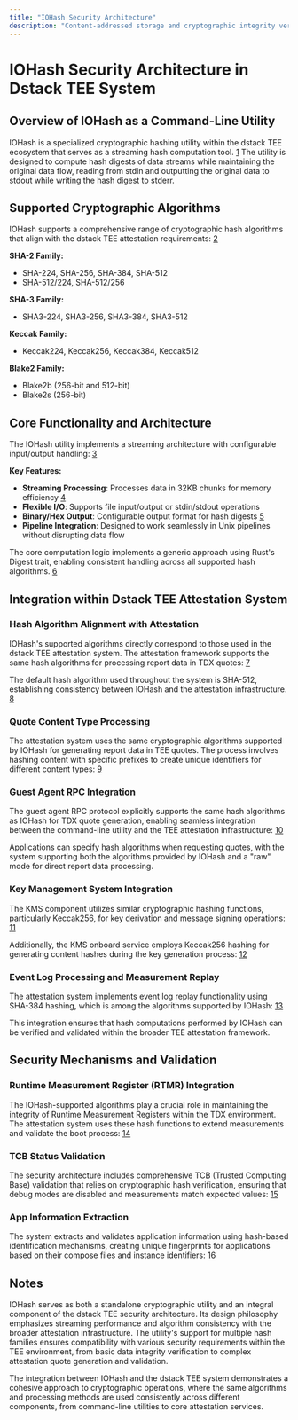 ```yaml
---
title: "IOHash Security Architecture"
description: "Content-addressed storage and cryptographic integrity verification for dstack"
---
```





# IOHash Security Architecture in Dstack TEE System

## Overview of IOHash as a Command-Line Utility

IOHash is a specialized cryptographic hashing utility within the dstack TEE ecosystem that serves as a streaming hash computation tool. [1](#2-0)  The utility is designed to compute hash digests of data streams while maintaining the original data flow, reading from stdin and outputting the original data to stdout while writing the hash digest to stderr.

## Supported Cryptographic Algorithms

IOHash supports a comprehensive range of cryptographic hash algorithms that align with the dstack TEE attestation requirements: [2](#2-1) 

**SHA-2 Family:**
- SHA-224, SHA-256, SHA-384, SHA-512
- SHA-512/224, SHA-512/256

**SHA-3 Family:**
- SHA3-224, SHA3-256, SHA3-384, SHA3-512

**Keccak Family:**
- Keccak224, Keccak256, Keccak384, Keccak512

**Blake2 Family:**
- Blake2b (256-bit and 512-bit)
- Blake2s (256-bit)

## Core Functionality and Architecture

The IOHash utility implements a streaming architecture with configurable input/output handling: [3](#2-2) 

**Key Features:**
- **Streaming Processing**: Processes data in 32KB chunks for memory efficiency [4](#2-3) 
- **Flexible I/O**: Supports file input/output or stdin/stdout operations
- **Binary/Hex Output**: Configurable output format for hash digests [5](#2-4) 
- **Pipeline Integration**: Designed to work seamlessly in Unix pipelines without disrupting data flow

The core computation logic implements a generic approach using Rust's Digest trait, enabling consistent handling across all supported hash algorithms. [6](#2-5) 

## Integration within Dstack TEE Attestation System

### Hash Algorithm Alignment with Attestation

IOHash's supported algorithms directly correspond to those used in the dstack TEE attestation system. The attestation framework supports the same hash algorithms for processing report data in TDX quotes: [7](#2-6) 

The default hash algorithm used throughout the system is SHA-512, establishing consistency between IOHash and the attestation infrastructure. [8](#2-7) 

### Quote Content Type Processing

The attestation system uses the same cryptographic algorithms supported by IOHash for generating report data in TEE quotes. The process involves hashing content with specific prefixes to create unique identifiers for different content types: [9](#2-8) 

### Guest Agent RPC Integration

The guest agent RPC protocol explicitly supports the same hash algorithms as IOHash for TDX quote generation, enabling seamless integration between the command-line utility and the TEE attestation infrastructure: [10](#2-9) 

Applications can specify hash algorithms when requesting quotes, with the system supporting both the algorithms provided by IOHash and a "raw" mode for direct report data processing.

### Key Management System Integration

The KMS component utilizes similar cryptographic hashing functions, particularly Keccak256, for key derivation and message signing operations: [11](#2-10) 

Additionally, the KMS onboard service employs Keccak256 hashing for generating content hashes during the key generation process: [12](#2-11) 

### Event Log Processing and Measurement Replay

The attestation system implements event log replay functionality using SHA-384 hashing, which is among the algorithms supported by IOHash: [13](#2-12) 

This integration ensures that hash computations performed by IOHash can be verified and validated within the broader TEE attestation framework.

## Security Mechanisms and Validation

### Runtime Measurement Register (RTMR) Integration

The IOHash-supported algorithms play a crucial role in maintaining the integrity of Runtime Measurement Registers within the TDX environment. The attestation system uses these hash functions to extend measurements and validate the boot process: [14](#2-13) 

### TCB Status Validation

The security architecture includes comprehensive TCB (Trusted Computing Base) validation that relies on cryptographic hash verification, ensuring that debug modes are disabled and measurements match expected values: [15](#2-14) 

### App Information Extraction

The system extracts and validates application information using hash-based identification mechanisms, creating unique fingerprints for applications based on their compose files and instance identifiers: [16](#2-15) 

## Notes

IOHash serves as both a standalone cryptographic utility and an integral component of the dstack TEE security architecture. Its design philosophy emphasizes streaming performance and algorithm consistency with the broader attestation infrastructure. The utility's support for multiple hash families ensures compatibility with various security requirements within the TEE environment, from basic data integrity verification to complex attestation quote generation and validation.

The integration between IOHash and the dstack TEE system demonstrates a cohesive approach to cryptographic operations, where the same algorithms and processing methods are used consistently across different components, from command-line utilities to core attestation services.
